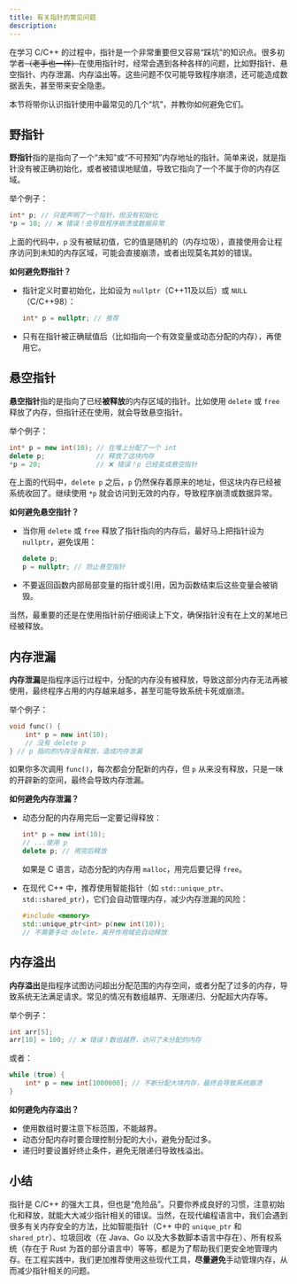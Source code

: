 ```yaml
---
title: 有关指针的常见问题
description:
---
```


在学习 C/C++ 的过程中，指针是一个非常重要但又容易“踩坑”的知识点。很多初学者~~（老手也一样）~~在使用指针时，经常会遇到各种各样的问题，比如野指针、悬空指针、内存泄漏、内存溢出等。这些问题不仅可能导致程序崩溃，还可能造成数据丢失，甚至带来安全隐患。

本节将带你认识指针使用中最常见的几个“坑”，并教你如何避免它们。

## 野指针

**野指针**指的是指向了一个“未知”或“不可预知”内存地址的指针。简单来说，就是指针没有被正确初始化，或者被错误地赋值，导致它指向了一个不属于你的内存区域。

举个例子：

```cpp
int* p; // 只是声明了一个指针，但没有初始化
*p = 10; // ❌ 错误！会导致程序崩溃或数据异常
```

上面的代码中，`p` 没有被赋初值，它的值是随机的（内存垃圾），直接使用会让程序访问到未知的内存区域，可能会直接崩溃，或者出现莫名其妙的错误。

**如何避免野指针？**

- 指针定义时要初始化，比如设为 `nullptr`（C++11及以后）或 `NULL`（C/C++98）：

  ```cpp
  int* p = nullptr; // 推荐
  ```

- 只有在指针被正确赋值后（比如指向一个有效变量或动态分配的内存），再使用它。

## 悬空指针

**悬空指针**指的是指向了已经**被释放**的内存区域的指针。比如使用 `delete` 或 `free` 释放了内存，但指针还在使用，就会导致悬空指针。

举个例子：

```cpp
int* p = new int(10); // 在堆上分配了一个 int
delete p;             // 释放了这块内存
*p = 20;              // ❌ 错误！p 已经变成悬空指针
```

在上面的代码中，`delete p` 之后，`p` 仍然保存着原来的地址，但这块内存已经被系统收回了。继续使用 `*p` 就会访问到无效的内存，导致程序崩溃或数据异常。

**如何避免悬空指针？**

- 当你用 `delete` 或 `free` 释放了指针指向的内存后，最好马上把指针设为 `nullptr`，避免误用：

  ```cpp
  delete p;
  p = nullptr; // 防止悬空指针
  ```

- 不要返回函数内部局部变量的指针或引用，因为函数结束后这些变量会被销毁。

当然，最重要的还是在使用指针前仔细阅读上下文，确保指针没有在上文的某地已经被释放。

## 内存泄漏

**内存泄漏**是指程序运行过程中，分配的内存没有被释放，导致这部分内存无法再被使用，最终程序占用的内存越来越多，甚至可能导致系统卡死或崩溃。

举个例子：

```cpp
void func() {
    int* p = new int(10);
    // 没有 delete p
} // p 指向的内存没有释放，造成内存泄漏
```

如果你多次调用 `func()`，每次都会分配新的内存，但 `p` 从来没有释放，只是一味的开辟新的空间，最终会导致内存泄漏。

**如何避免内存泄漏？**

- 动态分配的内存用完后一定要记得释放：

  ```cpp
  int* p = new int(10);
  // ...使用 p
  delete p; // 用完后释放
  ```

  如果是 C 语言，动态分配的内存用 `malloc`，用完后要记得 `free`。

- 在现代 C++ 中，推荐使用智能指针（如 `std::unique_ptr`、`std::shared_ptr`），它们会自动管理内存，减少内存泄漏的风险：

  ```cpp
  #include <memory>
  std::unique_ptr<int> p(new int(10));
  // 不需要手动 delete，离开作用域会自动释放
  ```

## 内存溢出

**内存溢出**是指程序试图访问超出分配范围的内存空间，或者分配了过多的内存，导致系统无法满足请求。常见的情况有数组越界、无限递归、分配超大内存等。

举个例子：

```cpp
int arr[5];
arr[10] = 100; // ❌ 错误！数组越界，访问了未分配的内存
```

或者：

```cpp
while (true) {
    int* p = new int[1000000]; // 不断分配大块内存，最终会导致系统崩溃
}
```

**如何避免内存溢出？**

- 使用数组时要注意下标范围，不能越界。
- 动态分配内存时要合理控制分配的大小，避免分配过多。
- 递归时要设置好终止条件，避免无限递归导致栈溢出。

## 小结

指针是 C/C++ 的强大工具，但也是“危险品”。只要你养成良好的习惯，注意初始化和释放，就能大大减少指针相关的错误。当然，在现代编程语言中，我们会遇到很多有关内存安全的方法，比如智能指针（C++ 中的 `unique_ptr` 和 `shared_ptr`）、垃圾回收（在 Java、Go 以及大多数脚本语言中存在）、所有权系统（存在于 Rust 为首的部分语言中）等等，都是为了帮助我们更安全地管理内存。在工程实践中，我们更加推荐使用这些现代工具，**尽量避免**手动管理内存，从而减少指针相关的问题。
